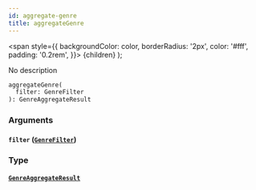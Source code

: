 ```yaml
---
id: aggregate-genre
title: aggregateGenre
---
```


<span
style={{
      backgroundColor: color,
      borderRadius: '2px',
      color: '#fff',
      padding: '0.2rem',
    }}>
{children}
</span>
);

No description

```graphql
aggregateGenre(
  filter: GenreFilter
): GenreAggregateResult

```

### Arguments

#### `filter` ([`GenreFilter`](/docs/schema/inputs/genre-filter))

### Type

#### [`GenreAggregateResult`](/docs/schema/objects/genre-aggregate-result)
